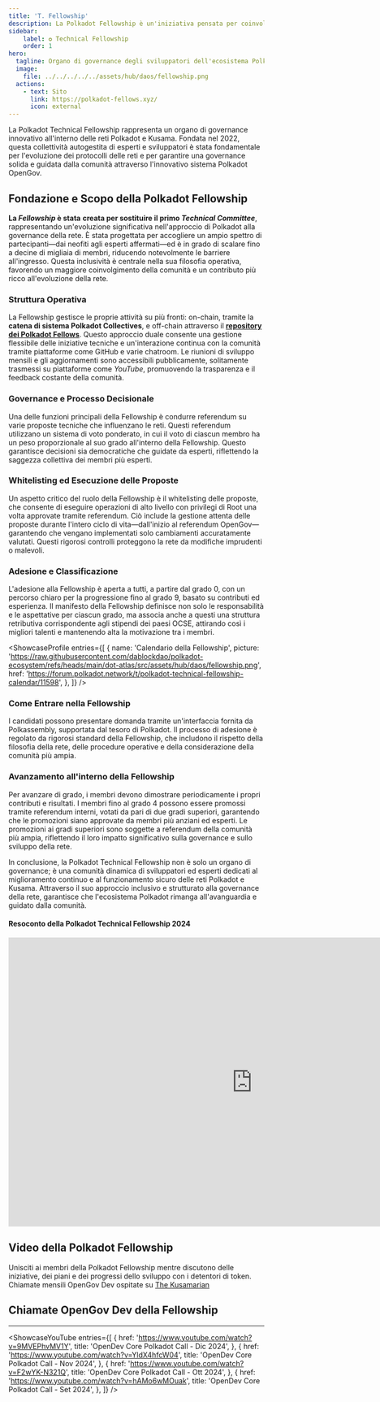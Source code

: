 ```yaml
---
title: 'T. Fellowship'
description: La Polkadot Fellowship è un'iniziativa pensata per coinvolgere e supportare individui talentuosi che contribuiscono all'ecosistema Polkadot.
sidebar:
    label: ✪ Technical Fellowship
    order: 1
hero:
  tagline: Organo di governance degli sviluppatori dell'ecosistema Polkadot.
  image: 
    file: ../../../../../assets/hub/daos/fellowship.png
  actions:
    - text: Sito
      link: https://polkadot-fellows.xyz/
      icon: external
---
```



La Polkadot Technical Fellowship rappresenta un organo di governance innovativo all'interno delle reti Polkadot e Kusama. Fondata nel 2022, questa collettività autogestita di esperti e sviluppatori è stata fondamentale per l'evoluzione dei protocolli delle reti e per garantire una governance solida e guidata dalla comunità attraverso l'innovativo sistema Polkadot OpenGov.

## Fondazione e Scopo della Polkadot Fellowship
**La *Fellowship* è stata** **creata per sostituire il primo *Technical Committee***, rappresentando un'evoluzione significativa nell'approccio di Polkadot alla governance della rete. È stata progettata per accogliere un ampio spettro di partecipanti—dai neofiti agli esperti affermati—ed è in grado di scalare fino a decine di migliaia di membri, riducendo notevolmente le barriere all'ingresso. Questa inclusività è centrale nella sua filosofia operativa, favorendo un maggiore coinvolgimento della comunità e un contributo più ricco all'evoluzione della rete.

### Struttura Operativa
La Fellowship gestisce le proprie attività su più fronti: on-chain, tramite la **catena di sistema Polkadot Collectives**, e off-chain attraverso il [**repository dei Polkadot Fellows**](https://github.com/polkadot-fellows). Questo approccio duale consente una gestione flessibile delle iniziative tecniche e un'interazione continua con la comunità tramite piattaforme come GitHub e varie chatroom. Le riunioni di sviluppo mensili e gli aggiornamenti sono accessibili pubblicamente, solitamente trasmessi su piattaforme come *YouTube*, promuovendo la trasparenza e il feedback costante della comunità.

### Governance e Processo Decisionale
Una delle funzioni principali della Fellowship è condurre referendum su varie proposte tecniche che influenzano le reti. Questi referendum utilizzano un sistema di voto ponderato, in cui il voto di ciascun membro ha un peso proporzionale al suo grado all'interno della Fellowship. Questo garantisce decisioni sia democratiche che guidate da esperti, riflettendo la saggezza collettiva dei membri più esperti.

### Whitelisting ed Esecuzione delle Proposte
Un aspetto critico del ruolo della Fellowship è il whitelisting delle proposte, che consente di eseguire operazioni di alto livello con privilegi di Root una volta approvate tramite referendum. Ciò include la gestione attenta delle proposte durante l'intero ciclo di vita—dall'inizio al referendum OpenGov—garantendo che vengano implementati solo cambiamenti accuratamente valutati. Questi rigorosi controlli proteggono la rete da modifiche imprudenti o malevoli.

### Adesione e Classificazione
L'adesione alla Fellowship è aperta a tutti, a partire dal grado 0, con un percorso chiaro per la progressione fino al grado 9, basato su contributi ed esperienza. Il manifesto della Fellowship definisce non solo le responsabilità e le aspettative per ciascun grado, ma associa anche a questi una struttura retributiva corrispondente agli stipendi dei paesi OCSE, attirando così i migliori talenti e mantenendo alta la motivazione tra i membri.

<ShowcaseProfile
  entries={[
    {
      name: 'Calendario della Fellowship',
      picture: 'https://raw.githubusercontent.com/dablockdao/polkadot-ecosystem/refs/heads/main/dot-atlas/src/assets/hub/daos/fellowship.png',
      href: 'https://forum.polkadot.network/t/polkadot-technical-fellowship-calendar/11598',
     },
  ]}
/>

### Come Entrare nella Fellowship
I candidati possono presentare domanda tramite un'interfaccia fornita da Polkassembly, supportata dal tesoro di Polkadot. Il processo di adesione è regolato da rigorosi standard della Fellowship, che includono il rispetto della filosofia della rete, delle procedure operative e della considerazione della comunità più ampia.

### Avanzamento all'interno della Fellowship
Per avanzare di grado, i membri devono dimostrare periodicamente i propri contributi e risultati. I membri fino al grado 4 possono essere promossi tramite referendum interni, votati da pari di due gradi superiori, garantendo che le promozioni siano approvate da membri più anziani ed esperti. Le promozioni ai gradi superiori sono soggette a referendum della comunità più ampia, riflettendo il loro impatto significativo sulla governance e sullo sviluppo della rete.

In conclusione, la Polkadot Technical Fellowship non è solo un organo di governance; è una comunità dinamica di sviluppatori ed esperti dedicati al miglioramento continuo e al funzionamento sicuro delle reti Polkadot e Kusama. Attraverso il suo approccio inclusivo e strutturato alla governance della rete, garantisce che l'ecosistema Polkadot rimanga all'avanguardia e guidato dalla comunità.

#### Resoconto della Polkadot Technical Fellowship 2024
<iframe src="https://docs.google.com/presentation/d/e/2PACX-1vQ-_bhVoZZBgHJsUfm4aXOhlUw-l2VU9vY7um51TzFqyc36awS5BE6Yob8HguKUPw/embed?start=false&loop=false&delayms=3000" frameborder="0" width="960" height="569" allowfullscreen="true" mozallowfullscreen="true" webkitallowfullscreen="true"></iframe>

## Video della Polkadot Fellowship
Unisciti ai membri della Polkadot Fellowship mentre discutono delle iniziative, dei piani e dei progressi dello sviluppo con i detentori di token. Chiamate mensili OpenGov Dev ospitate su [The Kusamarian](/club/orgs/marcoms/kusamarian)

## Chiamate OpenGov Dev della Fellowship
----------------
<ShowcaseYouTube
  entries={[
          {
      href: 'https://www.youtube.com/watch?v=9MVEPhvMV1Y',
      title: 'OpenDev Core Polkadot Call - Dic 2024',
     },
      {
      href: 'https://www.youtube.com/watch?v=YldX4hfcW04',
      title: 'OpenDev Core Polkadot Call - Nov 2024',
    },
    {
      href: 'https://www.youtube.com/watch?v=F2wYK-N321Q',
      title: 'OpenDev Core Polkadot Call - Ott 2024',
    },
      {
      href: 'https://www.youtube.com/watch?v=hAMo6wMOuak',
      title: 'OpenDev Core Polkadot Call - Set 2024',
    },
  ]}
/>
